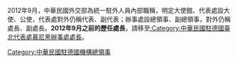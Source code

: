 2012年9月，中華民國外交部為統一駐外人員內部職稱，明定大使館、代表處設大使、公使，代表處對外仍稱代表、副代表；辦事處設總領事、副總領事，對外仍稱處長、副處長。'''2012年9月之前的歷任處長'''，請移至[[:Category:中華民國駐德國臺北代表處慕尼黑辦事處處長|:Category:中華民國駐德國臺北代表處慕尼黑辦事處處長]]。

[[Category:中華民國駐德國機構總領事|Category:中華民國駐德國機構總領事]]